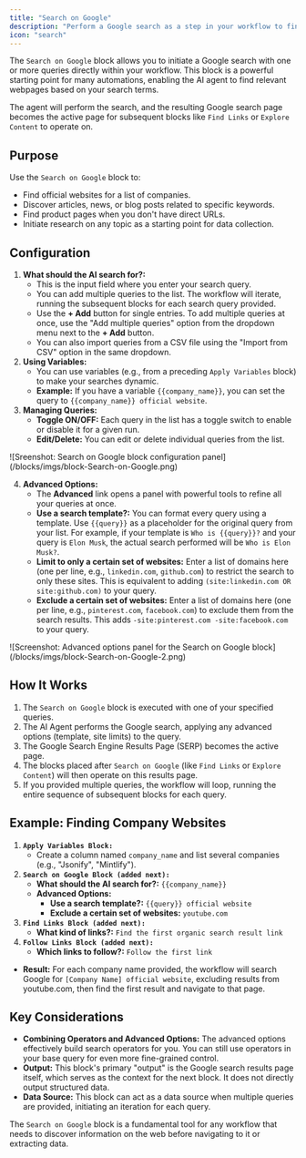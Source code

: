 ```yaml
---
title: "Search on Google"
description: "Perform a Google search as a step in your workflow to find information or as a starting point for navigation."
icon: "search"
---
```


The `Search on Google` block allows you to initiate a Google search with one or more queries directly within your workflow. This block is a powerful starting point for many automations, enabling the AI agent to find relevant webpages based on your search terms.

The agent will perform the search, and the resulting Google search page becomes the active page for subsequent blocks like `Find Links` or `Explore Content` to operate on.

## Purpose

Use the `Search on Google` block to:

- Find official websites for a list of companies.
- Discover articles, news, or blog posts related to specific keywords.
- Find product pages when you don't have direct URLs.
- Initiate research on any topic as a starting point for data collection.

## Configuration

1. **What should the AI search for?:**
   - This is the input field where you enter your search query.
   - You can add multiple queries to the list. The workflow will iterate, running the subsequent blocks for each search query provided.
   - Use the **\+ Add** button for single entries. To add multiple queries at once, use the "Add multiple queries" option from the dropdown menu next to the **\+ Add** button.
   - You can also import queries from a CSV file using the "Import from CSV" option in the same dropdown.
2. **Using Variables:**
   - You can use variables (e.g., from a preceding `Apply Variables` block) to make your searches dynamic.
   - **Example:** If you have a variable `{{company_name}}`, you can set the query to `{{company_name}} official website`.
3. **Managing Queries:**
   - **Toggle ON/OFF:** Each query in the list has a toggle switch to enable or disable it for a given run.
   - **Edit/Delete:** You can edit or delete individual queries from the list.

<Frame caption="Sreenshot: Search on Google block configuration panel">
  ![Sreenshot: Search on Google block configuration panel](/blocks/imgs/block-Search-on-Google.png)
</Frame>

4. **Advanced Options:**
   - The **Advanced** link opens a panel with powerful tools to refine all your queries at once.
   - **Use a search template?:** You can format every query using a template. Use `{{query}}` as a placeholder for the original query from your list. For example, if your template is `Who is {{query}}?` and your query is `Elon Musk`, the actual search performed will be `Who is Elon Musk?`.
   - **Limit to only a certain set of websites:** Enter a list of domains here (one per line, e.g., `linkedin.com`, `github.com`) to restrict the search to only these sites. This is equivalent to adding `(site:linkedin.com OR site:github.com)` to your query.
   - **Exclude a certain set of websites:** Enter a list of domains here (one per line, e.g., `pinterest.com`, `facebook.com`) to exclude them from the search results. This adds `-site:pinterest.com -site:facebook.com` to your query.

<Frame caption="Screenshot: Advanced options panel for the Search on Google block">
  ![Screenshot: Advanced options panel for the Search on Google block](/blocks/imgs/block-Search-on-Google-2.png)
</Frame>

## How It Works

1. The `Search on Google` block is executed with one of your specified queries.
2. The AI Agent performs the Google search, applying any advanced options (template, site limits) to the query.
3. The Google Search Engine Results Page (SERP) becomes the active page.
4. The blocks placed after `Search on Google` (like `Find Links` or `Explore Content`) will then operate on this results page.
5. If you provided multiple queries, the workflow will loop, running the entire sequence of subsequent blocks for each query.

## Example: Finding Company Websites

1. **`Apply Variables Block:`**
   - Create a column named `company_name` and list several companies (e.g., "Jsonify", "Mintlify").
2. **`Search on Google Block (added next):`**
   - **What should the AI search for?:** `{{company_name}}`
   - **Advanced Options:**
     - **Use a search template?:** `{{query}} official website`
     - **Exclude a certain set of websites:** `youtube.com`
3. **`Find Links Block (added next):`**
   - **What kind of links?:** `Find the first organic search result link`
4. **`Follow Links Block (added next):`**
   - **Which links to follow?:** `Follow the first link`

- **Result:** For each company name provided, the workflow will search Google for `[Company Name] official website`, excluding results from youtube.com, then find the first result and navigate to that page.

## Key Considerations

- **Combining Operators and Advanced Options:** The advanced options effectively build search operators for you. You can still use operators in your base query for even more fine-grained control.
- **Output:** This block's primary "output" is the Google search results page itself, which serves as the context for the next block. It does not directly output structured data.
- **Data Source:** This block can act as a data source when multiple queries are provided, initiating an iteration for each query.

The `Search on Google` block is a fundamental tool for any workflow that needs to discover information on the web before navigating to it or extracting data.
